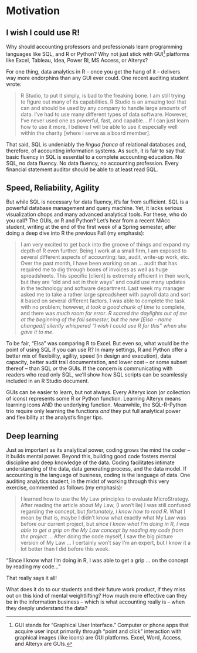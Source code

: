 # Motivation

## I wish I could use R!

Why should accounting professors and professionals learn programming languages like SQL, and R or Python? Why not just stick with GUI[^02-motivation-1] platforms like Excel, Tableau, Idea, Power BI, MS Access, or Alteryx?

[^02-motivation-1]: GUI stands for "Graphical User Interface." Computer or phone apps that acquire user input primarily through "point and click" interaction with graphical images (like icons) are GUI platforms. Excel, Word, Access, and Alteryx are GUIs.

For one thing, data analytics in R – once you get the hang of it – delivers way more endorphins than any GUI ever could. One recent auditing student wrote:

> R Studio, to put it simply, is bad to the freaking bone. I am still trying to figure out many of its capabilities. R Studio is an amazing tool that can and should be used by any company to handle large amounts of data. I've had to use many different types of data software. However, I've never used one as powerful, fast, and capable... If I can just learn how to use it more, I believe I will be able to use it especially well within the charity [where I serve as a board member].

That said, SQL is undeniably the *lingua franca* of relational databases and, therefore, of accounting information systems. As such, it is fair to say that basic fluency in SQL is essential to a complete accounting education. No SQL, no data fluency. No data fluency, no accounting profession. Every financial statement auditor should be able to at least read SQL.

## Speed, Reliability, Agility

But while SQL is necessary for data fluency, it's far from sufficient. SQL is a powerful database management and query machine. Yet, it lacks serious visualization chops and many advanced analytical tools. For these, who do you call? The GUIs, or R and Python? Let's hear from a recent MAcc student, writing at the end of the first week of a Spring semester, after doing a deep dive into R the previous Fall (my emphasis):

> I am very excited to get back into the groove of things and expand my depth of R even further. Being I work at a small firm, I am exposed to several different aspects of accounting: tax, audit, write-up work, etc. Over the past month, I have been working on an ... audit that has required me to dig through boxes of invoices as well as huge spreadsheets. This specific [client] is extremely efficient in their work, but they are “old and set in their ways” and could use many updates in the technology and software department. Last week my manager asked me to take a rather large spreadsheet with payroll data and sort it based on several different factors. I was able to complete the task with no problem; however, *it took a good chunk of time* to complete, and there was *much room for error*. *R scared the daylights out of me at the beginning of the fall semester, but the new [Elsa - name changed!] silently whispered “I wish I could use R for this” when she gave it to me*.

To be fair, "Elsa" was comparing R to Excel. But even so, what would be the point of using SQL if you can use R? In many settings, R and Python offer a better mix of flexibility, agility, speed (in design and execution), data capacity, better audit trail documentation, and lower cost – or some subset thereof – than SQL *or* the GUIs. If the concern is communicating with readers who read only SQL, we'll show how SQL scripts can be seamlessly included in an R Studio document.

GUIs can be easier to learn, but not always. Every Alteryx icon (or collection of icons) represents some R or Python function. Learning Alteryx means learning icons AND the underlying function. Meanwhile, the SQL-R-Python trio require only learning the functions *and* they put full analytical power and flexibility at the analyst's finger tips.

## Deep learning

Just as important as its analytical power, coding grows the mind the coder – it builds mental power. Beyond this, building good code fosters mental discipline and deep knowledge of the data. Coding facilitates intimate understanding of the data, data generating process, and the data model. If accounting is the language of business, coding is the language of data. One auditing analytics student, in the midst of working through this very exercise, commented as follows (my emphasis):

> I learned how to use the My Law principles to evaluate MicroStrategy. After reading the article about My Law, (I won’t lie) I was still confused regarding the concept, but *fortunately, I know how to read R*. What I mean by that is, maybe I didn’t know what exactly what My Law was before our current project, but *since I know what I’m doing in R, I was able to get a grip on the My Law concept by reading my code from the project* ... After doing the code myself, I saw the big picture version of My Law ... I certainly won’t say I’m an expert, but I know it a lot better than I did before this week.

"Since I know what I'm doing in R, I was able to get a grip ... on the concept by reading my code..."

That really says it all!

What does it do to our students and their future work product, if they miss out on this kind of mental weightlifting? How much more effective can they be in the information business – which is what accounting really is – when they deeply understand the data?
